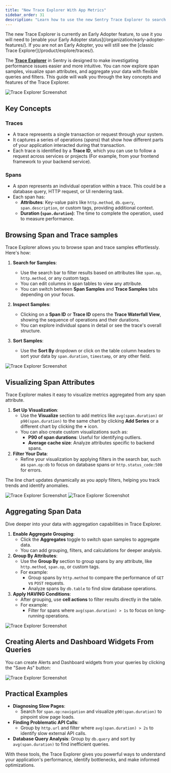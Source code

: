 ```yaml
---
title: "New Trace Explorer With App Metrics"
sidebar_order: 31
description: "Learn how to use the new Sentry Trace Explorer to search span data, find distributed traces, and debug performance issues across your entire application stack."
---
```


<Note>
  The new Trace Explorer is currently an Early Adopter feature, to use it you will need to [enable your Early Adopter status](/organization/early-adopter-features/). If you are not an Early Adopter, you will still see the [classic Trace Explorer](/product/explore/traces/).
</Note>

The [**Trace Explorer**](https://sentry.io/orgredirect/organizations/:orgslug/traces/) in Sentry is designed to make investigating performance issues easier and more intuitive. You can now explore span samples, visualize span attributes, and aggregate your data with flexible queries and filters. This guide will walk you through the key concepts and features of the Trace Explorer.

![Trace Explorer Screenshot](./img/trace-explorer01.png)

## Key Concepts

### Traces

- A trace represents a single transaction or request through your system.
- It captures a series of operations (_spans_) that show how different parts of your application interacted during that transaction.
- Each trace is identified by a **Trace ID**, which you can use to follow a request across services or projects (For example, from your frontend framework to your backend service).

### Spans

- A _span_ represents an individual operation within a trace. This could be a database query, HTTP request, or UI rendering task.
- Each span has:
  - **Attributes**: Key-value pairs like `http.method`, `db.query`, `span.description`, or custom tags, providing additional context.
  - **Duration (`span.duration`)**: The time to complete the operation, used to measure performance.

## Browsing Span and Trace samples

Trace Explorer allows you to browse span and trace samples effortlessly. Here's how:

1. **Search for Samples**:
   - Use the search bar to filter results based on attributes like `span.op`, `http.method`, or any custom tags.
   - You can edit columns in span tables to view any attribute.
   - You can switch between **Span Samples** and **Trace Samples** tabs depending on your focus.
1. **Inspect Samples**:

   - Clicking on a **Span ID** or **Trace ID** opens the **Trace Waterfall View**, showing the sequence of operations and their durations.
   - You can explore individual spans in detail or see the trace's overall structure.

1. **Sort Samples**:
   - Use the **Sort By** dropdown or click on the table column headers to sort your data by `span.duration`, `timestamp`, or any other field.

![Trace Explorer Screenshot](./img/trace-explorer02.png)

## Visualizing Span Attributes

Trace Explorer makes it easy to visualize metrics aggregated from any span attribute.

1. **Set Up Visualization**:
   - Use the **Visualize** section to add metrics like `avg(span.duration)` or `p90(span.duration)` to the same chart by clicking **Add Series** or a different chart by clicking the **+** icon.
   - You can also create custom visualizations such as:
     - **P90 of span durations**: Useful for identifying outliers.
     - **Average cache size**: Analyze attributes specific to backend spans.
2. **Filter Your Data**:
   - Refine your visualization by applying filters in the search bar, such as `span.op:db` to focus on database spans or `http.status_code:500` for errors.

The line chart updates dynamically as you apply filters, helping you track trends and identify anomalies.

![Trace Explorer Screenshot](./img/trace-explorer03.png)
![Trace Explorer Screenshot](./img/trace-explorer04.png)

## Aggregating Span Data

Dive deeper into your data with aggregation capabilities in Trace Explorer.

1. **Enable Aggregate Grouping**:
   - Click the **Aggregates** toggle to switch span samples to aggregate data.
   - You can add grouping, filters, and calculations for deeper analysis.
2. **Group By Attributes**:
   - Use the **Group By** section to group spans by any attribute, like `http.method`, `span.op`, or custom tags.
   - For example:
     - Group spans by `http.method` to compare the performance of `GET` vs `POST` requests.
     - Analyze spans by `db.table` to find slow database operations.
3. **Apply HAVING Conditions**:
   - After grouping, use **cell actions** to filter results directly in the table.
   - For example:
     - Filter for spans where `avg(span.duration) > 1s` to focus on long-running operations.

![Trace Explorer Screenshot](./img/trace-explorer05.png)

## Creating Alerts and Dashboard Widgets From Queries

You can create Alerts and Dashboard widgets from your queries by clicking the "Save As" button:

![Trace Explorer Screenshot](./img/trace-explorer06.png)


## Practical Examples

- **Diagnosing Slow Pages**:
  - Search for `span.op:navigation` and visualize `p90(span.duration)` to pinpoint slow page loads.
- **Finding Problematic API Calls**:
  - Group by `http.url` and filter where `avg(span.duration) > 2s` to identify slow external API calls.
- **Database Query Analysis**: Group by `db.query` and sort by `avg(span.duration)` to find inefficient queries.

With these tools, the Trace Explorer gives you powerful ways to understand your application's performance, identify bottlenecks, and make informed optimizations.
